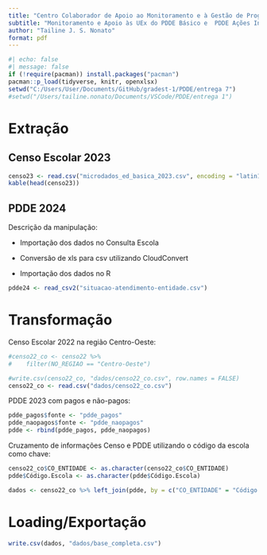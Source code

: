 ```yaml
---
title: "Centro Colaborador de Apoio ao Monitoramento e à Gestão de Programas Educacionais do Centro Oeste"
subtitle: "Monitoramento e Apoio às UEx do PDDE Básico e  PDDE Ações Integradas"
author: "Tailine J. S. Nonato"
format: pdf
---
```


```r
#| echo: false
#| message: false
if (!require(pacman)) install.packages("pacman")
pacman::p_load(tidyverse, knitr, openxlsx)
setwd("C:/Users/User/Documents/GitHub/gradest-1/PDDE/entrega 7")
#setwd("/Users/tailine.nonato/Documents/VSCode/PDDE/entrega 1")
```

# Extração

## Censo Escolar 2023
```r
censo23 <- read.csv("microdados_ed_basica_2023.csv", encoding = "latin1")
kable(head(censo23))
```

## PDDE 2024
Descrição da manipulação:

- Importação dos dados no Consulta Escola

- Conversão de xls para csv utilizando CloudConvert

- Importação dos dados no R

```r
pdde24 <- read_csv2("situacao-atendimento-entidade.csv")
```


# Transformação

Censo Escolar 2022 na região Centro-Oeste:
```r
#censo22_co <- censo22 %>%
#    filter(NO_REGIAO == "Centro-Oeste")

#write.csv(censo22_co, "dados/censo22_co.csv", row.names = FALSE)
censo22_co <- read.csv("dados/censo22_co.csv")
```

PDDE 2023 com pagos e não-pagos:
```r
pdde_pagos$fonte <- "pdde_pagos"
pdde_naopagos$fonte <- "pdde_naopagos"
pdde <- rbind(pdde_pagos, pdde_naopagos)
```

Cruzamento de informações Censo e PDDE utilizando o código da escola como chave:
```r
censo22_co$CO_ENTIDADE <- as.character(censo22_co$CO_ENTIDADE)
pdde$Código.Escola <- as.character(pdde$Código.Escola)

dados <- censo22_co %>% left_join(pdde, by = c("CO_ENTIDADE" = "Código.Escola"))
```

# Loading/Exportação

```r
write.csv(dados, "dados/base_completa.csv")
```